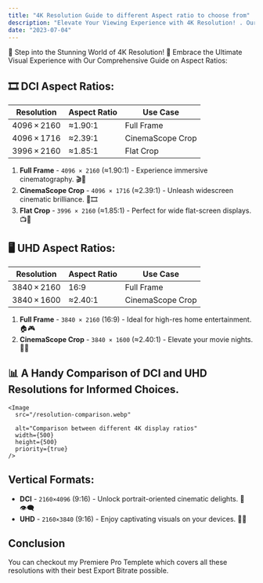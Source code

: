 ```yaml
---
title: "4K Resolution Guide to different Aspect ratio to choose from"
description: "Elevate Your Viewing Experience with 4K Resolution! . Our Guide Explores Aspect Ratios: 16:9 & 21:9 to help You enhance Your Visuals Today! "
date: "2023-07-04"
---
```

🎥 Step into the Stunning World of 4K Resolution! 🌟 Embrace the Ultimate Visual Experience with Our Comprehensive Guide on Aspect Ratios:

## 🎞️ DCI Aspect Ratios:

<table>
<thead>
<tr>
<th>Resolution</th>
<th>Aspect Ratio</th>
<th>Use Case</th>
</tr>
</thead>
<tbody>
<tr>
<td>4096 × 2160</td>
<td>≈1.90∶1</td>
<td>Full Frame</td>
</tr>
<tr>
<td>4096 × 1716</td>
<td>≈2.39∶1</td>
<td>CinemaScope Crop</td>
</tr>
<tr>
<td>3996 × 2160</td>
<td>≈1.85∶1</td>
<td>Flat Crop</td>
</tr>
</tbody>
</table>

1. **Full Frame** - `4096 × 2160` (≈1.90∶1) - Experience immersive cinematography. 🎬🎥
2. **CinemaScope Crop** - `4096 × 1716` (≈2.39∶1) - Unleash widescreen cinematic brilliance. 🌆🎞️
3. **Flat Crop** - `3996 × 2160` (≈1.85∶1) - Perfect for wide flat-screen displays. 📺🎦

## 🖥️ UHD Aspect Ratios:
<table>
<thead>
<tr>
<th>Resolution</th>
<th>Aspect Ratio</th>
<th>Use Case</th>
</tr>
</thead>
<tbody>
<tr>
<td>3840 × 2160</td>
<td>16∶9</td>
<td>Full Frame</td>
</tr>
<tr>
<td>3840 × 1600</td>
<td>≈2.40∶1</td>
<td>CinemaScope Crop</td>
</tr>
</tbody>
</table>

1. **Full Frame** - `3840 × 2160` (16∶9) - Ideal for high-res home entertainment. 🏠🎮
2. **CinemaScope Crop** - `3840 × 1600` (≈2.40∶1) - Elevate your movie nights. 🌌🍿

## 📊 A Handy Comparison of DCI and UHD Resolutions for Informed Choices.
    <Image
      src="/resolution-comparison.webp"
    
      alt="Comparison between different 4K display ratios"
      width={500}
      height={500}
      priority={true}
    />

## Vertical Formats:
* **DCI** - `2160×4096` (9:16) - Unlock portrait-oriented cinematic delights. 📱👁️‍🗨️
* **UHD** - `2160×3840` (9:16) - Enjoy captivating visuals on your devices. 📲👀

## Conclusion
You can checkout my <Link href="https://caelumpirata.com/blog/best-premiere-pro-export-settings-for-your-potato-computer">Premiere Pro Templete</Link> which covers all these resolutions with their best Export Bitrate possible.
